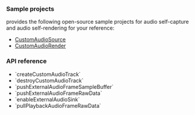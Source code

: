 <PlatformWrapper platform="macos">

### Sample projects

<Vg k= "COMPANY"/> provides the following open-source sample projects for audio self-capture and audio self-rendering for your reference:

* [CustomAudioSource](https://github.com/AgoraIO/API-Examples/tree/main/macOS/APIExample/Examples/Advanced/CustomAudioSource)
* [CustomAudioRender](https://github.com/AgoraIO/API-Examples/tree/main/macOS/APIExample/Examples/Advanced/CustomAudioRender)


### API reference

- <Link to="{{Global.API_REF_MACOS_ROOT_RTC_KIT}}/agorartcenginekit/createcustomaudiotrack(_:config:)">`createCustomAudioTrack`</Link>
- <Link to="{{Global.API_REF_MACOS_ROOT_RTC_KIT}}/agorartcenginekit/destroycustomaudiotrack(_:)">`destroyCustomAudioTrack`</Link>
- <Link to="{{Global.API_REF_MACOS_ROOT_RTC_KIT}}/agorartcmediaplayerprotocol/play()">`pushExternalAudioFrameSampleBuffer`</Link>
- <Link to="{{Global.API_REF_MACOS_ROOT_RTC_KIT}}/agorartcenginekit/pushexternalaudioframesamplebuffer(_:)">`pushExternalAudioFrameRawData`</Link>
- <Link to="{{Global.API_REF_MACOS_ROOT_RTC_KIT}}/agorartcenginekit/enableexternalaudiosink(_:samplerate:channels:)">`enableExternalAudioSink`</Link>
- <Link to="{{Global.API_REF_MACOS_ROOT_RTC_KIT}}/agorartcenginekit/pullplaybackaudioframerawdata(_:lengthinbyte:)">`pullPlaybackAudioFrameRawData`</Link>


</PlatformWrapper>